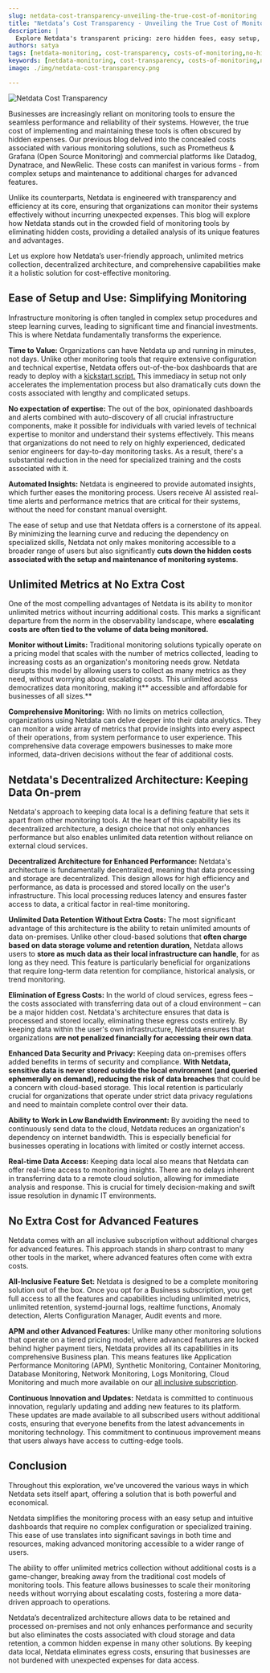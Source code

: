 ```yaml
---
slug: netdata-cost-transparency-unveiling-the-true-cost-of-monitoring
title: "Netdata’s Cost Transparency - Unveiling the True Cost of Monitoring"
description: |
  Explore Netdata's transparent pricing: zero hidden fees, easy setup, and unlimited metrics for cost-effective, efficient IT monitoring. Learn more today!
authors: satya
tags: [netdata-monitoring, cost-transparency, costs-of-monitoring,no-hidden-costs, data-costs, opportunity-costs,retention-costs,cost-of-delayed-rca]
keywords: [netdata-monitoring, cost-transparency, costs-of-monitoring,no-hidden-costs, data-costs, opportunity-costs,retention-costs,cost-of-delayed-rca]
image: ./img/netdata-cost-transparency.png

---
```

![Netdata Cost Transparency](./img/netdata-cost-transparency.png)

Businesses are increasingly reliant on monitoring tools to ensure the seamless performance and reliability of their systems. However, the true cost of implementing and maintaining these tools is often obscured by hidden expenses. Our previous blog delved into the concealed costs associated with various monitoring solutions, such as Prometheus & Grafana (Open Source Monitoring) and commercial platforms like Datadog, Dynatrace, and NewRelic. These costs can manifest in various forms - from complex setups and maintenance to additional charges for advanced features.

Unlike its counterparts, Netdata is engineered with transparency and efficiency at its core, ensuring that organizations can monitor their systems effectively without incurring unexpected expenses. This blog will explore how Netdata stands out in the crowded field of monitoring tools by eliminating hidden costs, providing a detailed analysis of its unique features and advantages.

Let us explore how Netdata’s user-friendly approach, unlimited metrics collection, decentralized architecture, and comprehensive capabilities make it a holistic solution for cost-effective monitoring.

<!--truncate-->

## Ease of Setup and Use: Simplifying Monitoring

Infrastructure monitoring is often tangled in complex setup procedures and steep learning curves, leading to significant time and financial investments. This is where Netdata fundamentally transforms the experience. 

**Time to Value:** Organizations can have Netdata up and running in minutes, not days. Unlike other monitoring tools that require extensive configuration and technical expertise, Netdata offers out-of-the-box dashboards that are ready to deploy with a [kickstart script.](https://learn.netdata.cloud/docs/installing/) This immediacy in setup not only accelerates the implementation process but also dramatically cuts down the costs associated with lengthy and complicated setups. 

<ReactPlayer controls width='100%' url='https://www.youtube.com/embed/PCyNLdo6lzI&t=11s'/>

**No expectation of expertise:** The out of the box, opinionated dashboards and alerts combined with auto-discovery of all crucial infrastructure components, make it possible for individuals with varied levels of technical expertise to monitor and understand their systems effectively. This means that organizations do not need to rely on highly experienced, dedicated senior engineers for day-to-day monitoring tasks. As a result, there's a substantial reduction in the need for specialized training and the costs associated with it.

**Automated Insights:** Netdata is engineered to provide automated insights, which further eases the monitoring process. Users receive AI assisted real-time alerts and performance metrics that are critical for their systems, without the need for constant manual oversight. 

The ease of setup and use that Netdata offers is a cornerstone of its appeal. By minimizing the learning curve and reducing the dependency on specialized skills, Netdata not only makes monitoring accessible to a broader range of users but also significantly **cuts down the hidden costs associated with the setup and maintenance of monitoring systems**.


## Unlimited Metrics at No Extra Cost

One of the most compelling advantages of Netdata is its ability to monitor unlimited metrics without incurring additional costs. This marks a significant departure from the norm in the observability landscape, where **escalating costs are often tied to the volume of data being monitored.**

**Monitor without Limits:** Traditional monitoring solutions typically operate on a pricing model that scales with the number of metrics collected, leading to increasing costs as an organization's monitoring needs grow. Netdata disrupts this model by allowing users to collect as many metrics as they need, without worrying about escalating costs. This unlimited access democratizes data monitoring, making it** accessible and affordable for businesses of all sizes.**

**Comprehensive Monitoring:** With no limits on metrics collection, organizations using Netdata can delve deeper into their data analytics. They can monitor a wide array of metrics that provide insights into every aspect of their operations, from system performance to user experience. This comprehensive data coverage empowers businesses to make more informed, data-driven decisions without the fear of additional costs.


## Netdata's Decentralized Architecture: Keeping Data On-prem

Netdata's approach to keeping data local is a defining feature that sets it apart from other monitoring tools. At the heart of this capability lies its decentralized architecture, a design choice that not only enhances performance but also enables unlimited data retention without reliance on external cloud services.

**Decentralized Architecture for Enhanced Performance:** Netdata's architecture is fundamentally decentralized, meaning that data processing and storage are decentralized. This design allows for high efficiency and performance, as data is processed and stored locally on the user's infrastructure. This local processing reduces latency and ensures faster access to data, a critical factor in real-time monitoring.

**Unlimited Data Retention Without Extra Costs:** The most significant advantage of this architecture is the ability to retain unlimited amounts of data on-premises. Unlike other cloud-based solutions that **often charge based on data storage volume and retention duration,** Netdata allows users to **store as much data as their local infrastructure can handle**, for as long as they need. This feature is particularly beneficial for organizations that require long-term data retention for compliance, historical analysis, or trend monitoring.

**Elimination of Egress Costs:** In the world of cloud services, egress fees – the costs associated with transferring data out of a cloud environment – can be a major hidden cost. Netdata's architecture ensures that data is processed and stored locally, eliminating these egress costs entirely. By keeping data within the user's own infrastructure, Netdata ensures that organizations **are not penalized financially for accessing their own data**.

**Enhanced Data Security and Privacy:** Keeping data on-premises offers added benefits in terms of security and compliance. **With Netdata, sensitive data is never stored outside the local environment (and queried ephemerally on demand), reducing the risk of data breaches** that could be a concern with cloud-based storage. This local retention is particularly crucial for organizations that operate under strict data privacy regulations and need to maintain complete control over their data.

**Ability to Work in Low Bandwidth Environment:** By avoiding the need to continuously send data to the cloud, Netdata reduces an organization's dependency on internet bandwidth. This is especially beneficial for businesses operating in locations with limited or costly internet access. 

**Real-time Data Access:** Keeping data local also means that Netdata can offer real-time access to monitoring insights. There are no delays inherent in transferring data to a remote cloud solution, allowing for immediate analysis and response. This is crucial for timely decision-making and swift issue resolution in dynamic IT environments.

## No Extra Cost for Advanced Features

Netdata comes with an all inclusive subscription without additional charges for advanced features. This approach stands in sharp contrast to many other tools in the market, where advanced features often come with extra costs.

**All-Inclusive Feature Set:** Netdata is designed to be a complete monitoring solution out of the box. Once you opt for a Business subscription, you get full access to all the features and capabilities including unlimited metrics, unlimited retention, systemd-journal logs, realtime functions, Anomaly detection, Alerts Configuration Manager, Audit events and more.

**APM and other Advanced Features:** Unlike many other monitoring solutions that operate on a tiered pricing model, where advanced features are locked behind higher payment tiers, Netdata provides all its capabilities in its comprehensive Business plan. This means features like Application Performance Monitoring (APM), Synthetic Monitoring, Container Monitoring, Database Monitoring, Network Monitoring, Logs Monitoring, Cloud Monitoring and much more available on our [all inclusive subscription](https://www.netdata.cloud/pricing/).

**Continuous Innovation and Updates:** Netdata is committed to continuous innovation, regularly updating and adding new features to its platform. These updates are made available to all subscribed users without additional costs, ensuring that everyone benefits from the latest advancements in monitoring technology. This commitment to continuous improvement means that users always have access to cutting-edge tools.

## Conclusion

Throughout this exploration, we've uncovered the various ways in which Netdata sets itself apart, offering a solution that is both powerful and economical.

Netdata simplifies the monitoring process with an easy setup and intuitive dashboards that require no complex configuration or specialized training. This ease of use translates into significant savings in both time and resources, making advanced monitoring accessible to a wider range of users.

The ability to offer unlimited metrics collection without additional costs is a game-changer, breaking away from the traditional cost models of monitoring tools. This feature allows businesses to scale their monitoring needs without worrying about escalating costs, fostering a more data-driven approach to operations.

Netdata’s decentralized architecture allows data to be retained and processed on-premises and not only enhances performance and security but also eliminates the costs associated with cloud storage and data retention, a common hidden expense in many other solutions. By keeping data local, Netdata eliminates egress costs, ensuring that businesses are not burdened with unexpected expenses for data access.

